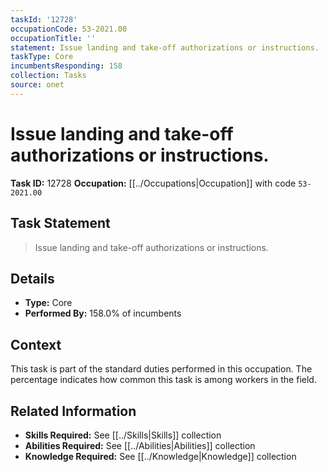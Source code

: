 ```yaml
---
taskId: '12728'
occupationCode: 53-2021.00
occupationTitle: ''
statement: Issue landing and take-off authorizations or instructions.
taskType: Core
incumbentsResponding: 158
collection: Tasks
source: onet
---
```

# Issue landing and take-off authorizations or instructions.

**Task ID:** 12728
**Occupation:** [[../Occupations|Occupation]] with code `53-2021.00`

## Task Statement

> Issue landing and take-off authorizations or instructions.

## Details

- **Type:** Core
- **Performed By:** 158.0% of incumbents

## Context

This task is part of the standard duties performed in this occupation. The percentage indicates how common this task is among workers in the field.

## Related Information

- **Skills Required:** See [[../Skills|Skills]] collection
- **Abilities Required:** See [[../Abilities|Abilities]] collection
- **Knowledge Required:** See [[../Knowledge|Knowledge]] collection
